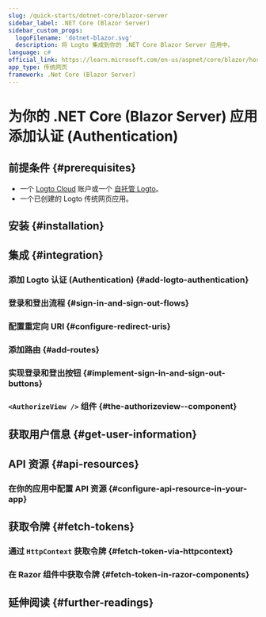 ```yaml
---
slug: /quick-starts/dotnet-core/blazor-server
sidebar_label: .NET Core (Blazor Server)
sidebar_custom_props:
  logoFilename: 'dotnet-blazor.svg'
  description: 将 Logto 集成到你的 .NET Core Blazor Server 应用中。
language: c#
official_link: https://learn.microsoft.com/en-us/aspnet/core/blazor/hosting-models?view=aspnetcore-9.0#blazor-server
app_type: 传统网页
framework: .Net Core (Blazor Server)
---
```




# 为你的 .NET Core (Blazor Server) 应用添加认证 (Authentication)

<GuideTip />

## 前提条件 \{#prerequisites}

- 一个 [Logto Cloud](https://cloud.logto.io) 账户或一个 [自托管 Logto](/introduction/set-up-logto-oss)。
- 一个已创建的 Logto 传统网页应用。

## 安装 \{#installation}

<Installation />

## 集成 \{#integration}

### 添加 Logto 认证 (Authentication) \{#add-logto-authentication}

<AddAuthentication />

### 登录和登出流程 \{#sign-in-and-sign-out-flows}

<SignInAndSignOutFlows />

### 配置重定向 URI \{#configure-redirect-uris}

<ConfigureRedirectUris />

### 添加路由 \{#add-routes}

<AddRoutes />

### 实现登录和登出按钮 \{#implement-sign-in-and-sign-out-buttons}

<ImplementButtons />

### `<AuthorizeView />` 组件 \{#the-authorizeview--component}

<AuthorizeViewComponent />

<Checkpoint />

## 获取用户信息 \{#get-user-information}

<GetUserInformation />

## API 资源 \{#api-resources}

<ApiResourcesDescription />

### 在你的应用中配置 API 资源 \{#configure-api-resource-in-your-app}

<ConfigureApiResources />

## 获取令牌 \{#fetch-tokens}

### 通过 `HttpContext` 获取令牌 \{#fetch-token-via-httpcontext}

<FetchTokens />

### 在 Razor 组件中获取令牌 \{#fetch-token-in-razor-components}

<FetchTokenInRazorComponents />

## 延伸阅读 \{#further-readings}

<FurtherReadings />
